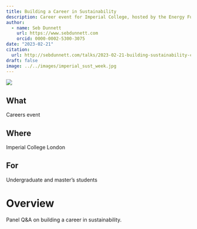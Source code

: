 ```yaml
---
title: Building a Career in Sustainability
description: Career event for Imperial College, hosted by the Energy Futures Lab, as part of their Sustainability Week.
author:
  - name: Seb Dunnett
    url: https://www.sebdunnett.com
    orcid: 0000-0002-5300-3075
date: "2023-02-21"
citation: 
  url: http://sebdunnett.com/talks/2023-02-21-building-sustainability-career/
draft: false
image: ../../images/imperial_sust_week.jpg
---
```


![](../../images/imperial_sust_week_panel.jpg)

::: {.callout-note icon=false}

## What

Careers event

:::

::: {.callout-note icon=false}

## Where

Imperial College London

:::

::: {.callout-note icon=false}

## For

Undergraduate and master's students

:::

# Overview

Panel Q&A on building a career in sustainability.